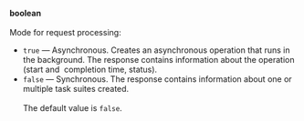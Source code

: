 **boolean**<br/><br/>Mode for request processing:

- `true` — Asynchronous. Creates an asynchronous operation that runs in the background. The response contains information about the operation (start and  completion time, status).
- `false` — Synchronous. The response contains information about one or multiple task suites created.<br/><br/>The default value is `false`.